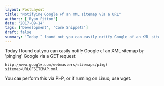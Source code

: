 ```yaml
---
layout: PostLayout
title: "Notifying Google of an XML sitemap via a URL"
authors: ['Ryan Fitton']
date: '2017-09-14'
tags: ['Development', 'Code Snippets']
draft: false
summary: 'Today I found out you can easily notify Google of an XML sitemap by &#8216;pinging&#8217; Google via a GET request: http://www.google.com/webmasters/sitemaps/ping?sitemap=URLOFSITEMAP.xml You can perform this via PHP, or if running on Linux; use wget.'
---
```


Today I found out you can easily notify Google of an XML sitemap by 'pinging' Google via a GET request:

``` language-markup
http://www.google.com/webmasters/sitemaps/ping?sitemap=URLOFSITEMAP.xml
```

You can perform this via PHP, or if running on Linux; use wget.
